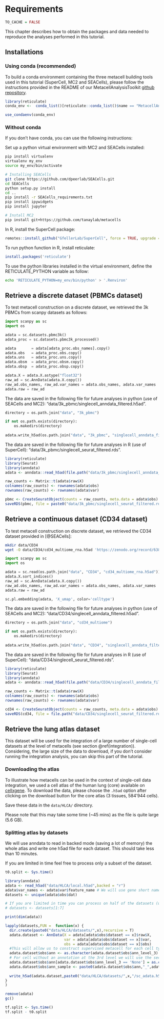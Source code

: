 # Requirements 

```r
TO_CACHE = FALSE
```

This chapter describes how to obtain the packages and data needed to reproduce the analyses performed in this tutorial.

## Installations {#installations}

### Using conda (recommended)
To build a conda environment containing the three metacell building tools used in this tutorial (SuperCell, MC2 and SEACells), 
please follow the instructions provided in the README of our MetacellAnalysisToolkit [github repository](https://github.com/GfellerLab/MetacellToolkit).


```r
library(reticulate)
conda_env <-  conda_list()[reticulate::conda_list()$name == "MetacellAnalysisToolkit","python"]

use_condaenv(conda_env)
```

### Without conda
If you don't have conda, you can use the following instructions:

Set up a python virtual environment with MC2 and SEACells installed:

```bash
pip install virtualenv
virtualenv my_env
source my_env/bin/activate

# Installing SEACells
git clone https://github.com/dpeerlab/SEACells.git
cd SEACells
python setup.py install
cd ..
pip install -r SEACells_requirements.txt
pip install ipywidgets
pip install jupyter

# Install MC2
pip install git+https://github.com/tanaylab/metacells
```

In R, install the SuperCell package:
```r
remotes::install_github("GfellerLab/SuperCell", force = TRUE, upgrade = FALSE)
```

To run python function in R, install reticulate:
```r
install.packages('reticulate')
```

To use the python libraries installed in the virtual environment, define the RETICULATE_PYTHON variable as follow:
```bash
echo 'RETICULATE_PYTHON=my_env/bin/python' > '.Renviron'
```

## Retrieve a discrete dataset (PBMCs dataset) {#PBMC-data}

To test metacell construction on a discrete dataset, we retrieved the 3k PBMCs from scanpy datasets as follows:
```python
import scanpy as sc 
import os

adata = sc.datasets.pbmc3k()
adata_proc = sc.datasets.pbmc3k_processed()

adata       = adata[adata_proc.obs_names].copy()
adata.obs   = adata_proc.obs.copy()
adata.uns   = adata_proc.uns.copy()
adata.obsm  = adata_proc.obsm.copy()
adata.obsp  = adata_proc.obsp.copy()

adata.X = adata.X.astype("float32")
raw_ad = sc.AnnData(adata.X.copy())
raw_ad.obs_names, raw_ad.var_names = adata.obs_names, adata.var_names
adata.raw = raw_ad

```

The data are saved in the following file for future analyses in python (use of SEACells and MC2): "data/3k_pbmc/singlecell_anndata_filtered.h5ad".

```python
directory = os.path.join("data", "3k_pbmc")

if not os.path.exists(directory):
    os.makedirs(directory)
  
adata.write_h5ad(os.path.join("data", "3k_pbmc", "singlecell_anndata_filtered.h5ad"))
```

The data are saved in the following file for future analyses in R (use of SuperCell): "data/3k_pbmc/singlecell_seurat_filtered.rds".

```r
library(reticulate)
library(Seurat)
library(anndata)
adata <- anndata::read_h5ad(file.path("data/3k_pbmc/singlecell_anndata_filtered.h5ad"))

raw_counts <- Matrix::t(adata$raw$X)
colnames(raw_counts) <- rownames(adata$obs)
rownames(raw_counts) <- rownames(adata$var)

pbmc <- CreateSeuratObject(counts = raw_counts, meta.data = adata$obs)
saveRDS(pbmc, file = paste0("data/3k_pbmc/singlecell_seurat_filtered.rds"))
```


## Retrieve a continuous dataset (CD34 dataset) {#CD34-data}

To test metacell construction on discrete dataset, we retrieved the CD34 dataset provided in [@SEACells]:
```bash
mkdir data/CD34
wget -O data/CD34/cd34_multiome_rna.h5ad 'https://zenodo.org/record/6383269/files/cd34_multiome_rna.h5ad?download=1' 
```

```python
import scanpy as sc 
import os

adata = sc.read(os.path.join("data", "CD34", "cd34_multiome_rna.h5ad"))
adata.X.sort_indices()
raw_ad = sc.AnnData(adata.X.copy())
raw_ad.obs_names, raw_ad.var_names = adata.obs_names, adata.var_names
adata.raw = raw_ad

sc.pl.embedding(adata, 'X_umap', color='celltype')
```

The data are saved in the following file for future analyses in python (use of SEACells and MC2): "data/CD34/singlecell_anndata_filtered.h5ad".
```python
directory = os.path.join("data", "cd34_multiome")

if not os.path.exists(directory):
    os.makedirs(directory)
    
adata.write_h5ad(os.path.join("data", "CD34", "singlecell_anndata_filtered.h5ad"))
```

The data are saved in the following file for future analyses in R (use of SuperCell): "data/CD34/singlecell_seurat_filtered.rds".

```r
library(reticulate)
library(Seurat)
library(anndata)
adata <- anndata::read_h5ad(file.path("data/CD34/singlecell_anndata_filtered.h5ad"))

raw_counts <- Matrix::t(adata$raw$X)
colnames(raw_counts) <- rownames(adata$obs)
rownames(raw_counts) <- rownames(adata$var)

cd34 <- CreateSeuratObject(counts = raw_counts, meta.data = adata$obs)
saveRDS(cd34, file = file.path("data/CD34/singlecell_seurat_filtered.rds"))
```

## Retrieve the lung atlas dataset {#HLCA-data}

This dataset will be used for the integration of a large number of single-cell datasets at the level of metacells (see section \@ref(integration)).
Considering, the large size of the data to download, if you don't consider running the integration analysis, you can skip this part of the tutorial.

### Downloading the atlas

To illustrate how metacells can be used in the context of single-cell data integration,
we used a cell atlas of the human lung (core) available on [cellxgene](https://cellxgene.cziscience.com/collections/6f6d381a-7701-4781-935c-db10d30de293). 
To download the data, please choose the `.h5ad` option after clicking on the download button for the core atlas (3 tissues, 584'944 cells).

Save these data in the `data/HLCA/` directory. 

Please note that this may take some time (\~45 mins) as the file is quite large (5.6 GB).

###  Splitting atlas by datasets

We will use anndata to read in backed mode (saving a lot of memory) the whole atlas and write one h5ad file for each dataset. 
This should take less than 10 minutes.

If you are limited in time feel free to process only a subset of the dataset.

```r
t0.split <- Sys.time()

library(anndata)
adata <- read_h5ad("data/HLCA/local.h5ad",backed = "r")
adata$var_names <- adata$var$feature_name # We will use gene short name for downstream analyses
datasets <- unique(adata$obs$dat)

# If you are limited in time you can process on half of the datasets (uncomment th following line)
# datasets <- datasets[1:7]

print(dim(adata))

lapply(datasets,FUN =  function(x) {
  dir.create(paste0("data/HLCA/datasets/",x),recursive = T)
  adata.dataset <- AnnData(X = adata[adata$obs$dataset == x]$raw$X,
                           var = adata[adata$obs$dataset == x]$var,
                           obs = adata[adata$obs$dataset == x]$obs)
  #This will allow us to construct supervised metacell for each cell type in each sample later in the tutorial
  adata.dataset$obs$ann <- as.character(adata.dataset$obs$ann_level_3)
  # For cell without an annotation at the 3rd level we will use the second level of annotation
  adata.dataset$obs$ann[adata.dataset$obs$ann_level_3 == 'None'] = as.character(adata.dataset$obs$ann_level_2[adata.dataset$obs$ann_level_3 == 'None'])
  adata.dataset$obs$ann_sample <- paste0(adata.dataset$obs$ann,"_",adata.dataset$obs$sample)
  
  write_h5ad(adata.dataset,paste0("data/HLCA/datasets/",x,"/sc_adata.h5ad"))
}
)

remove(adata)
gc()

tf.split <- Sys.time()
tf.split - t0.split
```
